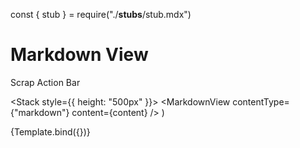 const { stub } = require("./__stubs__/stub.mdx")

<Meta title="Pages/Scrap/components" component={MarkdownView} />

# Markdown View

Scrap Action Bar

  <Stack style={{ height: "500px" }}>
    <MarkdownView contentType={"markdown"} content={content} />
  </Stack>
)

<Canvas>
  <Story
    name="MarkdownView"
    args={{
      content: stub,
    }}
  >
    {Template.bind({})}
  </Story>
</Canvas>
